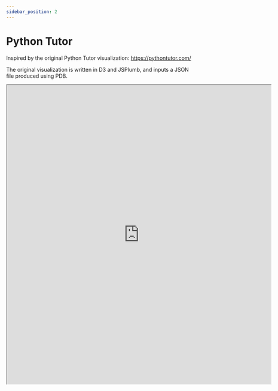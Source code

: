 ```yaml
---
sidebar_position: 2
---
```


# Python Tutor

Inspired by the original Python Tutor visualization: https://pythontutor.com/

The original visualization is written in D3 and JSPlumb, and inputs a JSON file produced using PDB.

<iframe
  width="140%"
  height="800vh"
  allow="clipboard-write"
  src="https://playground.solidjs.com/anonymous/d1353f71-346f-4a3f-9c10-460c3d53130e"
/>
